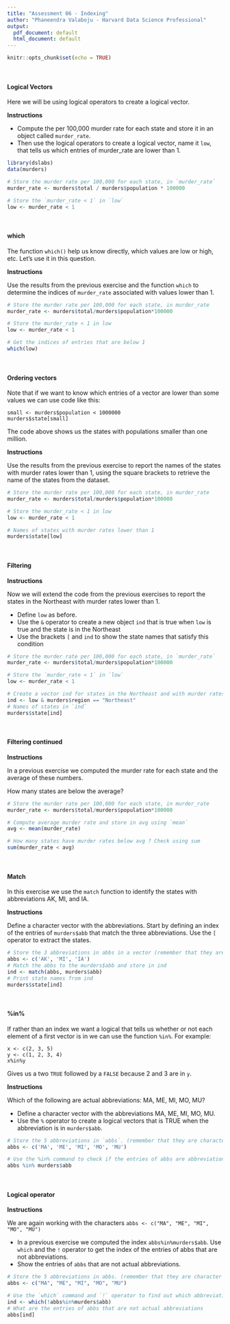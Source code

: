 ```yaml
---
title: "Assessment 06 - Indexing"
author: "Phaneendra Valaboju - Harvard Data Science Professional"
output:
  pdf_document: default
  html_document: default
---
```


```r
knitr::opts_chunk$set(echo = TRUE)
```
<br/>

#### **Logical Vectors**
Here we will be using logical operators to create a logical vector.

**Instructions**

- Compute the per 100,000 murder rate for each state and store it in an object called ```murder_rate```.
- Then use the logical operators to create a logical vector, name it ```low```, that tells us which entries of murder_rate are lower than 1.

```r
library(dslabs)
data(murders)

# Store the murder rate per 100,000 for each state, in `murder_rate`
murder_rate <- murders$total / murders$population * 100000

# Store the `murder_rate < 1` in `low`
low <- murder_rate < 1
```
<br/>

#### **which**

The function ```which()``` help us know directly, which values are low or high, etc. Let's use it in this question.

**Instructions**

Use the results from the previous exercise and the function ```which``` to determine the indices of ```murder_rate``` associated with values lower than 1.

```r
# Store the murder rate per 100,000 for each state, in murder_rate
murder_rate <- murders$total/murders$population*100000

# Store the murder_rate < 1 in low 
low <- murder_rate < 1

# Get the indices of entries that are below 1
which(low)
```

<br/>

#### **Ordering vectors**
Note that if we want to know which entries of a vector are lower than some values we can use code like this:

```
small <- murders$population < 1000000
murders$state[small]
```

The code above shows us the states with populations smaller than one million.


**Instructions**

Use the results from the previous exercise to report the names of the states with murder rates lower than 1, using the square brackets to retrieve the name of the states from the dataset.

```r
# Store the murder rate per 100,000 for each state, in murder_rate
murder_rate <- murders$total/murders$population*100000

# Store the murder_rate < 1 in low 
low <- murder_rate < 1

# Names of states with murder rates lower than 1
murders$state[low]
```

<br/>

#### **Filtering**

**Instructions**

Now we will extend the code from the previous exercises to report the states in the Northeast with murder rates lower than 1.

- Define ```low``` as before.
- Use the ```&``` operator to create a new object ```ind``` that is true when ```low``` is true and the state is in the Northeast
- Use the brackets ```[``` and ```ind``` to show the state names that satisfy this condition

```r
# Store the murder rate per 100,000 for each state, in `murder_rate`
murder_rate <- murders$total/murders$population*100000

# Store the `murder_rate < 1` in `low` 
low <- murder_rate < 1

# Create a vector ind for states in the Northeast and with murder rates lower than 1. 
ind <- low & murders$region == "Northeast"
# Names of states in `ind` 
murders$state[ind]
```

<br/>

#### **Filtering continued**

**Instructions**

In a previous exercise we computed the murder rate for each state and the average of these numbers.

How many states are below the average?

```r
# Store the murder rate per 100,000 for each state, in murder_rate
murder_rate <- murders$total/murders$population*100000

# Compute average murder rate and store in avg using `mean` 
avg <- mean(murder_rate)

# How many states have murder rates below avg ? Check using sum 
sum(murder_rate < avg)
```

<br/>

#### **Match**

In this exercise we use the ```match``` function to identify the states with abbreviations AK, MI, and IA.

**Instructions**

Define a character vector with the abbreviations.
Start by defining an index of the entries of ```murders$abb``` that match the three abbreviations.
Use the ```[``` operator to extract the states.

```r
# Store the 3 abbreviations in abbs in a vector (remember that they are character vectors and need quotes)
abbs <- c('AK', 'MI', 'IA')
# Match the abbs to the murders$abb and store in ind
ind <- match(abbs, murders$abb)
# Print state names from ind
murders$state[ind]
```

<br/>

#### **%in%**
If rather than an index we want a logical that tells us whether or not each element of a first vector is in we can use the function ```%in%```. For example:
```
x <- c(2, 3, 5)
y <- c(1, 2, 3, 4)
x%in%y
```
Gives us a two ```TRUE``` followed by a ```FALSE``` because 2 and 3 are in ```y```.

**Instructions**

Which of the following are actual abbreviations: MA, ME, MI, MO, MU?

- Define a character vector with the abbreviations MA, ME, MI, MO, MU.
- Use the ```%``` operator to create a logical vectors that is TRUE when the abbreviation is in ```murders$abb```.

```r
# Store the 5 abbreviations in `abbs`. (remember that they are character vectors)
abbs <- c('MA', 'ME', 'MI', 'MO', 'MU')

# Use the %in% command to check if the entries of abbs are abbreviations in the the murders data frame
abbs %in% murders$abb
```

<br/>

#### **Logical operator**

**Instructions**

We are again working with the characters ```abbs <- c("MA", "ME", "MI", "MO", "MU")```

- In a previous exercise we computed the index ```abbs%in%murders$abb```. Use ```which``` and the ```!``` operator to get the index of the entries of abbs that are not abbreviations.
- Show the entries of ```abbs``` that are not actual abbreviations.

```r
# Store the 5 abbreviations in abbs. (remember that they are character vectors)
abbs <- c("MA", "ME", "MI", "MO", "MU") 

# Use the `which` command and `!` operator to find out which abbreviation are not actually part of the dataset and store in ind
ind <- which(!abbs%in%murders$abb)
# What are the entries of abbs that are not actual abbreviations
abbs[ind]
```